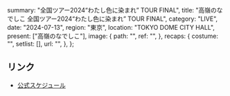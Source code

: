   summary: "全国ツアー2024“わたし色に染まれ” TOUR FINAL",
  title: "高嶺のなでしこ 全国ツアー2024“わたし色に染まれ” TOUR FINAL",
  category: "LIVE",
  date: "2024-07-13",
  region: "東京",
  location: "TOKYO DOME CITY HALL",
  present: ["高嶺のなでしこ"],
  image: {
    path: "",
    ref: "",
  },
  recaps: {
    costume: "",
    setlist: [],
    url: "",
  },
};

## リンク

- [公式スケジュール](https://takanenonadeshiko.jp/?p=1883)
